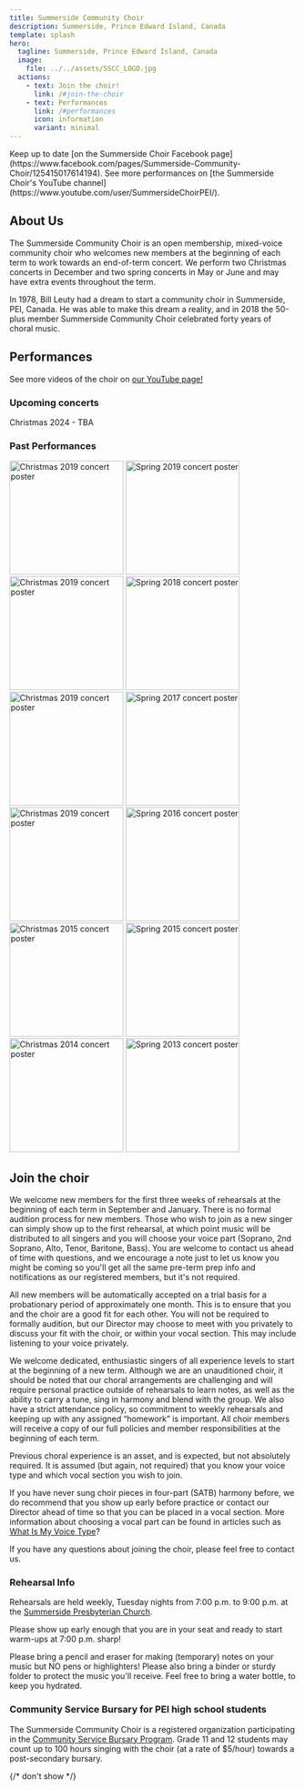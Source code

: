 ```yaml
---
title: Summerside Community Choir
description: Summerside, Prince Edward Island, Canada
template: splash
hero:
  tagline: Summerside, Prince Edward Island, Canada
  image:
    file: ../../assets/SSCC_LOGO.jpg
  actions:
    - text: Join the choir!
      link: /#join-the-choir
    - text: Performances
      link: /#performances
      icon: information
      variant: minimal
---
```



<CardGrid>
  <Card title="Find us on Facebook" icon="facebook">
    Keep up to date [on the Summerside Choir Facebook page](https://www.facebook.com/pages/Summerside-Community-Choir/125415017614194).
  </Card>
  <Card title="Visit our YouTube" icon="youtube">
  See more performances on [the Summerside Choir's YouTube channel](https://www.youtube.com/user/SummersideChoirPEI/).
</Card>
</CardGrid>

## About Us

The Summerside Community Choir is an open membership, mixed-voice community choir who welcomes new members at the beginning of each term to work towards an end-of-term concert. We perform two Christmas concerts in December and two spring concerts in May or June and may have extra events throughout the term.

In 1978, Bill Leuty had a dream to start a community choir in Summerside, PEI, Canada. He was able to make this dream a reality, and in 2018 the 50-plus member Summerside Community Choir celebrated forty years of choral music.

## Performances

<div class="videos"><YouTube id="https://youtube.com/watch?v=niIwmOOsxNs" title="How Lovely is Thy Dwelling Place" /></div>

<p>See more videos of the choir on <a href="https://www.youtube.com/user/SummersideChoirPEI/">our YouTube page!</a></p>

### Upcoming concerts

Christmas 2024 - TBA

### Past Performances

<div class="posters">
	<Image src={concertposterchristmas2019} alt="Christmas 2019 concert poster" width='200px'/>
	<Image src={concertposterspring2019} alt="Spring 2019 concert poster" width='200px'/>
	<Image src={concertposterchristmas2018} alt="Christmas 2019 concert poster" width='200px'/>
	<Image src={concertposterspring2018} alt="Spring 2018 concert poster" width='200px'/>
	<Image src={concertposterchristmas2017} alt="Christmas 2019 concert poster" width='200px'/>
	<Image src={concertposterspring2017} alt="Spring 2017 concert poster" width='200px'/>
	<Image src={concertposterchristmas2016} alt="Christmas 2019 concert poster" width='200px'/>
	<Image src={concertposterspring2016} alt="Spring 2016 concert poster" width='200px'/>
	<Image src={concertposterchristmas2015} alt="Christmas 2015 concert poster" width='200px'/>
	<Image src={concertposterspring2015} alt="Spring 2015 concert poster" width='200px'/>
	<Image src={concertposterchristmas2014} alt="Christmas 2014 concert poster" width='200px'/>
	<Image src={concertposterspring2013} alt="Spring 2013 concert poster" width='200px'/>
</div>

## Join the choir

We welcome new members for the first three weeks of rehearsals at the beginning of each term in September and January. There is no formal audition process for new members. Those who wish to join as a new singer can simply show up to the first rehearsal, at which point music will be distributed to all singers and you will choose your voice part (Soprano, 2nd Soprano, Alto, Tenor, Baritone, Bass). You are welcome to contact us ahead of time with questions, and we encourage a note just to let us know you might be coming so you'll get all the same pre-term prep info and notifications as our registered members, but it's not required.

All new members will be automatically accepted on a trial basis for a probationary period of approximately one month. This is to ensure that you and the choir are a good fit for each other. You will not be required to formally audition, but our Director may choose to meet with you privately to discuss your fit with the choir, or within your vocal section. This may include listening to your voice privately.

We welcome dedicated, enthusiastic singers of all experience levels to start at the beginning of a new term. Although we are an unauditioned choir, it should be noted that our choral arrangements are challenging and will require personal practice outside of rehearsals to learn notes, as well as the ability to carry a tune, sing in harmony and blend with the group. We also have a strict attendance policy, so commitment to weekly rehearsals and keeping up with any assigned “homework” is important. All choir members will receive a copy of our full policies and member responsibilities at the beginning of each term.

Previous choral experience is an asset, and is expected, but not absolutely required. It is assumed (but again, not required) that you know your voice type and which vocal section you wish to join.

If you have never sung choir pieces in four-part (SATB) harmony before, we do recommend that you show up early before practice or contact our Director ahead of time so that you can be placed in a vocal section. More information about choosing a vocal part can be found in articles such as [What Is My Voice Type](https://www.musicalbri.com/what-is-my-voice-type/)?

If you have any questions about joining the choir, please feel free to contact us.

### Rehearsal Info

Rehearsals are held weekly, Tuesday nights from 7:00 p.m. to 9:00 p.m. at the [Summerside Presbyterian Church](https://maps.app.goo.gl/EBJVvn8Ef3TC6oZN7).

Please show up early enough that you are in your seat and ready to start warm-ups at 7:00 p.m. sharp!

Please bring a pencil and eraser for making (temporary) notes on your music but NO pens or highlighters! Please also bring a binder or sturdy folder to protect the music you'll receive. Feel free to bring a water bottle, to keep you hydrated.

### Community Service Bursary for PEI high school students

The Summerside Community Choir is a registered organization participating in the [Community Service Bursary Program](https://www.princeedwardisland.ca/en/information/education-and-lifelong-learning/community-service-bursary). Grade 11 and 12 students may count up to 100 hours singing with the choir (at a rate of $5/hour) towards a post-secondary bursary.

{/* don't show 
*/}


